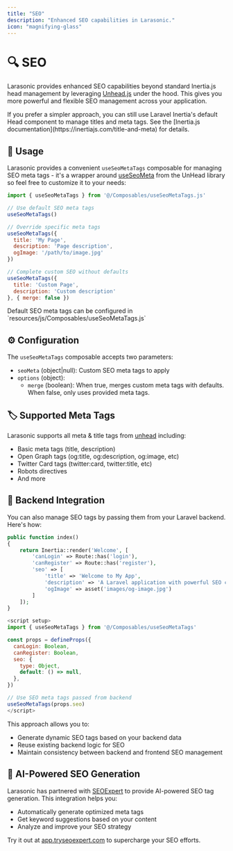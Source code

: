 ```yaml
---
title: "SEO"
description: "Enhanced SEO capabilities in Larasonic."
icon: "magnifying-glass"
---
```


# 🔍 SEO
Larasonic provides enhanced SEO capabilities beyond standard Inertia.js head management by leveraging [Unhead.js](https://unhead.unjs.io/) under the hood.
This gives you more powerful and flexible SEO management across your application.

<Warning>
  If you prefer a simpler approach, you can still use Laravel Inertia's default Head component to manage titles and meta tags. See the [Inertia.js documentation](https://inertiajs.com/title-and-meta) for details.
</Warning>

## 🚀 Usage

Larasonic provides a convenient `useSeoMetaTags` composable for managing SEO meta tags - it's a wrapper around [useSeoMeta](https://unhead.unjs.io/usage/composables/use-seo-meta) from the UnHead library so feel free to customize it to your needs:

```js
import { useSeoMetaTags } from '@/Composables/useSeoMetaTags.js'

// Use default SEO meta tags
useSeoMetaTags()

// Override specific meta tags
useSeoMetaTags({
  title: 'My Page',
  description: 'Page description',
  ogImage: '/path/to/image.jpg'
})

// Complete custom SEO without defaults
useSeoMetaTags({
  title: 'Custom Page',
  description: 'Custom description'
}, { merge: false })
```

<Tip>
Default SEO meta tags can be configured in `resources/js/Composables/useSeoMetaTags.js`
</Tip>

## ⚙️ Configuration

The `useSeoMetaTags` composable accepts two parameters:

- `seoMeta` (object|null): Custom SEO meta tags to apply
- `options` (object): 
  - `merge` (boolean): When true, merges custom meta tags with defaults. When false, only uses provided meta tags.

## 🏷️ Supported Meta Tags

Larasonic supports all meta & title tags from [unhead](https://zhead.dev/collection/seo) including:

- Basic meta tags (title, description)
- Open Graph tags (og:title, og:description, og:image, etc)
- Twitter Card tags (twitter:card, twitter:title, etc)
- Robots directives
- And more

## 🔄 Backend Integration

You can also manage SEO tags by passing them from your Laravel backend. Here's how:

<CodeGroup>

```php app/Http/Controllers/WelcomeController.php
public function index()
{
    return Inertia::render('Welcome', [
        'canLogin' => Route::has('login'),
        'canRegister' => Route::has('register'),
        'seo' => [
            'title' => 'Welcome to My App',
            'description' => 'A Laravel application with powerful SEO capabilities',
            'ogImage' => asset('images/og-image.jpg')
        ]
    ]);
}
```

```js resources/js/Pages/Welcome.vue
<script setup>
import { useSeoMetaTags } from '@/Composables/useSeoMetaTags'

const props = defineProps({
  canLogin: Boolean,
  canRegister: Boolean,
  seo: {
    type: Object,
    default: () => null,
  },
})

// Use SEO meta tags passed from backend
useSeoMetaTags(props.seo)
</script>
```

</CodeGroup>

This approach allows you to:
- Generate dynamic SEO tags based on your backend data
- Reuse existing backend logic for SEO
- Maintain consistency between backend and frontend SEO management


## 🤖 AI-Powered SEO Generation

Larasonic has partnered with [SEOExpert](https://tryseoexpert.com/) to provide AI-powered SEO tag generation. This integration helps you:

- Automatically generate optimized meta tags
- Get keyword suggestions based on your content
- Analyze and improve your SEO strategy

Try it out at [app.tryseoexpert.com](https://app.tryseoexpert.com/) to supercharge your SEO efforts.
